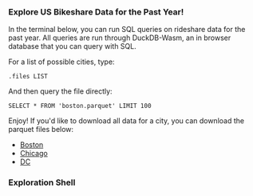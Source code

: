 
<div className="w-2/3 m-auto mt-16"> 

### Explore US Bikeshare Data for the Past Year! 

In the <Link href="#shellHeader">terminal</Link> below, you can run SQL queries on rideshare data for the past year. All queries are run through <Link target="_blank" href="https://duckdb.org/2021/10/29/duckdb-wasm">DuckDB-Wasm</Link>, an in browser database that you can query with SQL.


For a list of possible cities, type:

`.files LIST` 

And then query the file directly:

```
SELECT * FROM 'boston.parquet' LIMIT 100
```

Enjoy! If you'd like to download all data for a city, you can download the parquet files below:
- [Boston](/boston_recent_year.parquet)
- [Chicago](/chicago_recent_year.parquet)
- [DC](/dc_recent_year.parquet)

### Exploration Shell 
<div className="max-w-2/3"><Shell /></div>
</div>

